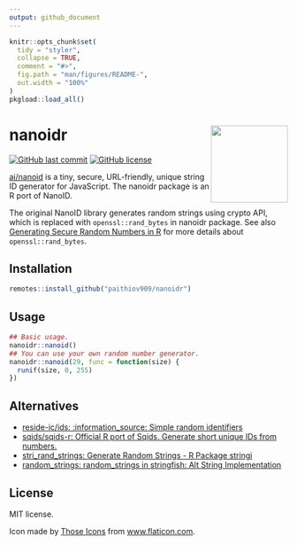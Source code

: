 ```yaml
---
output: github_document
---
```


<!-- README.md is generated from README.Rmd. Please edit that file -->

```r
knitr::opts_chunk$set(
  tidy = "styler",
  collapse = TRUE,
  comment = "#>",
  fig.path = "man/figures/README-",
  out.width = "100%"
)
pkgload::load_all()
```

# nanoidr <a href="https://paithiov909.github.io/nanoidr/" rel="noopener"><img src="man/figures/logo.png" align="right" height="139" /></a>

<!-- badges: start -->
[![GitHub last commit](https://img.shields.io/github/last-commit/paithiov909/nanoidr)](#)
[![GitHub license](https://img.shields.io/github/license/paithiov909/nanoidr)](https://github.com/paithiov909/nanoidr/blob/master/LICENSE)
<!-- badges: end -->

[ai/nanoid](https://github.com/ai/nanoid) is a tiny, secure, URL-friendly, unique string ID generator for JavaScript. The nanoidr package is an R port of NanoID.

The original NanoID library generates random strings using crypto API, which is replaced with `openssl::rand_bytes` in nanoidr package.
See also [Generating Secure Random Numbers in R](https://cran.r-project.org/web/packages/openssl/vignettes/secure_rng.html) for more details about `openssl::rand_bytes`.

## Installation

``` r
remotes::install_github("paithiov909/nanoidr")
```

## Usage

```r
## Basic usage.
nanoidr::nanoid()
## You can use your own random number generator.
nanoidr::nanoid(29, func = function(size) {
  runif(size, 0, 255)
})
```

## Alternatives

- [reside-ic/ids: :information_source: Simple random identifiers](https://github.com/reside-ic/ids)
- [sqids/sqids-r: Official R port of Sqids. Generate short unique IDs from numbers.](https://github.com/sqids/sqids-r)
- [stri_rand_strings: Generate Random Strings - R Package stringi](https://stringi.gagolewski.com/rapi/stri_rand_strings.html)
- [random_strings: random_strings in stringfish: Alt String Implementation](https://rdrr.io/cran/stringfish/man/random_strings.html)

## License

MIT license.

Icon made by [Those Icons](https://www.flaticon.com/authors/those-icons) from [www.flaticon.com](https://www.flaticon.com/).
